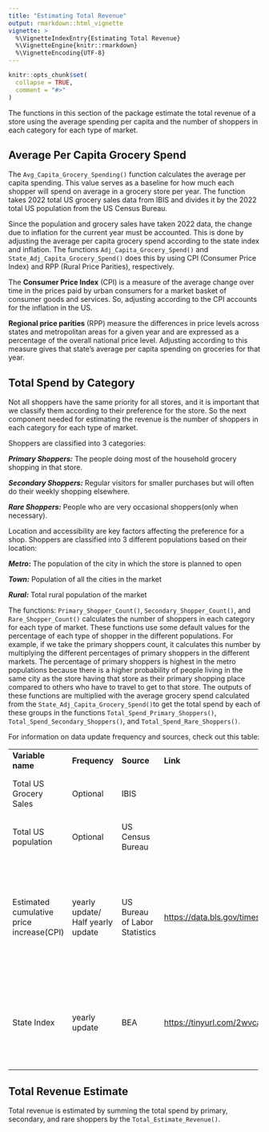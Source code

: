 ```yaml
---
title: "Estimating Total Revenue"
output: rmarkdown::html_vignette
vignette: >
  %\VignetteIndexEntry{Estimating Total Revenue}
  %\VignetteEngine{knitr::rmarkdown}
  %\VignetteEncoding{UTF-8}
---
```


```r
knitr::opts_chunk$set(
  collapse = TRUE,
  comment = "#>"
)
```

The functions in this section of the package estimate the total revenue of a store using the average spending per capita and the number of shoppers in each category for each type of market.

## Average Per Capita Grocery Spend

The `Avg_Capita_Grocery_Spending()` function calculates the average per capita spending. This value serves as a baseline for how much each shopper will spend on average in a grocery store per year. The function takes 2022 total US grocery sales data from IBIS and divides it by the 2022 total US population from the US Census Bureau.

Since the population and grocery sales have taken 2022 data, the change due to inflation for the current year must be accounted. This is done by adjusting the average per capita grocery spend according to the state index and inflation. The functions `Adj_Capita_Grocery_Spend()` and `State_Adj_Capita_Grocery_Spend()` does this by using CPI (Consumer Price Index) and RPP (Rural Price Parities), respectively.

The **Consumer Price Index** (CPI) is a measure of the average change over time in the prices paid by urban consumers for a market basket of consumer goods and services. So, adjusting according to the CPI accounts for the inflation in the US.

**Regional price parities** (RPP) measure the differences in price levels across states and metropolitan areas for a given year and are expressed as a percentage of the overall national price level. Adjusting according to this measure gives that state's average per capita spending on groceries for that year.

## Total Spend by Category

Not all shoppers have the same priority for all stores, and it is important that we classify them according to their preference for the store. So the next component needed for estimating the revenue is the number of shoppers in each category for each type of market.

Shoppers are classified into 3 categories:

***Primary Shoppers:*** The people doing most of the household grocery shopping in that store.

***Secondary Shoppers:*** Regular visitors for smaller purchases but will often do their weekly shopping elsewhere.

***Rare Shoppers:*** People who are very occasional shoppers(only when necessary).

Location and accessibility are key factors affecting the preference for a shop. Shoppers are classified into 3 different populations based on their location:

***Metro*****:** The population of the city in which the store is planned to open

***Town:*** Population of all the cities in the market

***Rural:*** Total rural population of the market

The functions: `Primary_Shopper_Count()`, `Secondary_Shopper_Count()`, and `Rare_Shopper_Count()` calculates the number of shoppers in each category for each type of market. These functions use some default values for the percentage of each type of shopper in the different populations. For example, if we take the primary shoppers count, it calculates this number by multiplying the different percentages of primary shoppers in the different markets. The percentage of primary shoppers is highest in the metro populations because there is a higher probability of people living in the same city as the store having that store as their primary shopping place compared to others who have to travel to get to that store. The outputs of these functions are multiplied with the average grocery spend calculated from the `State_Adj_Capita_Grocery_Spend()`to get the total spend by each of these groups in the functions `Total_Spend_Primary_Shoppers()`, `Total_Spend_Secondary_Shoppers()`, and `Total_Spend_Rare_Shoppers()`.

For information on data update frequency and sources, check out this table:

+------------------------------------------+-----------------------------------+-------------------------------+-----------------------------------------------+-----------------------------------------------------------------+
| **Variable name**                        | **Frequency**                     | **Source**                    | **Link**                                      | **Notes**                                                       |
+------------------------------------------+-----------------------------------+-------------------------------+-----------------------------------------------+-----------------------------------------------------------------+
| Total US Grocery Sales                   | Optional                          | IBIS                          |                                               | Default base year is taken as 2022                              |
+------------------------------------------+-----------------------------------+-------------------------------+-----------------------------------------------+-----------------------------------------------------------------+
| Total US population                      | Optional                          | US Census Bureau              |                                               | Default base year is taken as 2022                              |
+------------------------------------------+-----------------------------------+-------------------------------+-----------------------------------------------+-----------------------------------------------------------------+
| Estimated cumulative price increase(CPI) | yearly update/ Half yearly update | US Bureau of Labor Statistics | <https://data.bls.gov/timeseries/CUUR0000SA0> | CPI in the current year - CPI in the base year                  |
|                                          |                                   |                               |                                               |                                                                 |
|                                          |                                   |                               |                                               | For now, defaulting as 7 for 2023                               |
+------------------------------------------+-----------------------------------+-------------------------------+-----------------------------------------------+-----------------------------------------------------------------+
| State Index                              | yearly update                     | BEA                           | <https://tinyurl.com/2wvca7vy>                | Should be inputted by the user according to the store location. |
+------------------------------------------+-----------------------------------+-------------------------------+-----------------------------------------------+-----------------------------------------------------------------+

## Total Revenue Estimate

Total revenue is estimated by summing the total spend by primary, secondary, and rare shoppers by the `Total_Estimate_Revenue()`.
